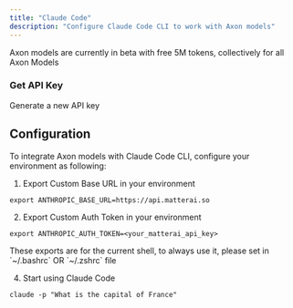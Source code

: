 ```yaml
---
title: "Claude Code"
description: "Configure Claude Code CLI to work with Axon models"
---
```


<Tip>
  Axon models are currently in beta with free 5M tokens, collectively for all
  Axon Models
</Tip>

### Get API Key

<CardGroup cols={2}>
  <Card title="Get API Key" icon="key" href="/management/api-keys">
    Generate a new API key
  </Card>
</CardGroup>

## Configuration

To integrate Axon models with Claude Code CLI, configure your environment as following:

1. Export Custom Base URL in your environment

```
export ANTHROPIC_BASE_URL=https://api.matterai.so
```

2. Export Custom Auth Token in your environment

```
export ANTHROPIC_AUTH_TOKEN=<your_matterai_api_key>
```

<Note>
  These exports are for the current shell, to always use it, please set in
  `~/.bashrc` OR `~/.zshrc` file
</Note>

4. Start using Claude Code

```
claude -p "What is the capital of France"
```
